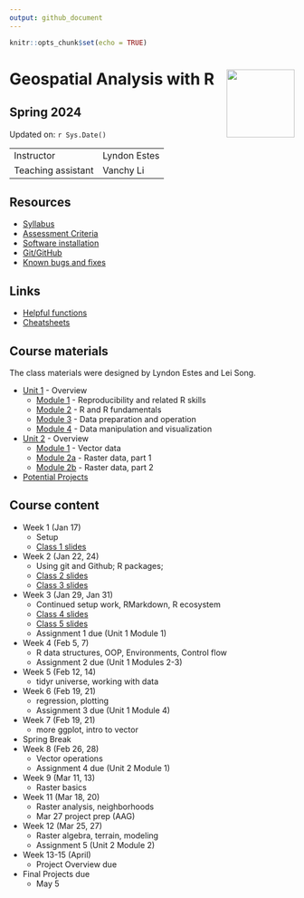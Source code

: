 ```yaml
---
output: github_document
---
```


```r
knitr::opts_chunk$set(echo = TRUE)
```

# Geospatial Analysis with R <img src="https://s28151.pcdn.co/offices/marketing-and-communications/wp-content/blogs.dir/3/files/sites/106/2019/08/CU_Seal_Red_SM_60_75_v4-768x768.png" align="right" width="120" />


## Spring 2024


Updated on: `r Sys.Date()`

<center>
------------------ ------------------------------------------------------
Instructor         Lyndon Estes 
Teaching assistant Vanchy Li
------------------ ------------------------------------------------------
</center>

## Resources
- [Syllabus](syllabus.html)
- [Assessment Criteria](assessment.html)
- [Software installation](software-installation.html)
- [Git/GitHub](git-github.html)
- [Known bugs and fixes](bugs-fixes.html)

## Links
- [Helpful functions](helpful_functions.html)
- [Cheatsheets](cheatsheets.html)

## Course materials

The class materials were designed by Lyndon Estes and Lei Song. 

- [Unit 1](unit1.html) - Overview
  - [Module 1](unit1-module1.html) - Reproducibility and related R skills
  - [Module 2](unit1-module2.html) - R and R fundamentals
  - [Module 3](unit1-module3.html) - Data preparation and operation
  - [Module 4](unit1-module4.html) - Data manipulation and visualization

- [Unit 2](unit2.html) - Overview
  - [Module 1](unit2-module1.html) - Vector data
  - [Module 2a](unit2-module2a.html) - Raster data, part 1
  - [Module 2b](unit2-module2b.html) - Raster data, part 2

- [Potential Projects](projects.html)

## Course content

- Week 1 (Jan 17)
  - Setup
  - [Class 1 slides](class1.html)
- Week 2 (Jan 22, 24)
  - Using git and Github; R packages; 
  - [Class 2 slides](class2.html)
  - [Class 3 slides](class3.html)
- Week 3 (Jan 29, Jan 31)
  - Continued setup work, RMarkdown, R ecosystem
  - [Class 4 slides](class4.html)
  - [Class 5 slides](class5.html)  
  - Assignment 1 due (Unit 1 Module 1)
- Week 4 (Feb 5, 7)
  - R data structures, OOP, Environments, Control flow
  - Assignment 2 due (Unit 1 Modules 2-3)
- Week 5 (Feb 12, 14)
  - tidyr universe, working with data
- Week 6 (Feb 19, 21)
  - regression, plotting
  - Assignment 3 due (Unit 1 Module 4)
- Week 7 (Feb 19, 21)
  - more ggplot, intro to vector
- Spring Break
- Week 8 (Feb 26, 28)
  - Vector operations
  - Assignment 4 due (Unit 2 Module 1)
- Week 9 (Mar 11, 13) 
  - Raster basics
- Week 11 (Mar 18, 20)
  - Raster analysis, neighborhoods
  - Mar 27 project prep (AAG)
- Week 12 (Mar 25, 27)
  - Raster algebra, terrain, modeling
  - Assignment 5 (Unit 2 Module 2) 
- Week 13-15 (April)
  - Project Overview due
- Final Projects due
  - May 5


